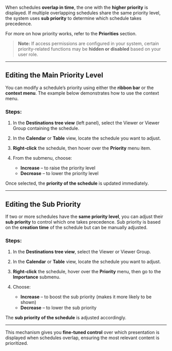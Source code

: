 When schedules **overlap in time**, the one with the **higher priority** is displayed. If multiple overlapping schedules share the same priority level, the system uses **sub priority** to determine which schedule takes precedence.

For more on how priority works, refer to the **Priorities** section.

> **Note:** If access permissions are configured in your system, certain priority-related functions may be **hidden or disabled** based on your user role.

---

## Editing the Main Priority Level

You can modify a schedule’s priority using either the **ribbon bar** or the **context menu**. The example below demonstrates how to use the context menu.

### Steps:

1. In the **Destinations tree view** (left panel), select the Viewer or Viewer Group containing the schedule.

2. In the **Calendar** or **Table** view, locate the schedule you want to adjust.

3. **Right-click** the schedule, then hover over the **Priority** menu item.

4. From the submenu, choose:
   - **Increase** – to raise the priority level
   - **Decrease** – to lower the priority level

Once selected, the **priority of the schedule** is updated immediately.

---

## Editing the Sub Priority

If two or more schedules have the **same priority level**, you can adjust their **sub priority** to control which one takes precedence. Sub priority is based on the **creation time** of the schedule but can be manually adjusted.

### Steps:

1. In the **Destinations tree view**, select the Viewer or Viewer Group.

2. In the **Calendar** or **Table** view, locate the schedule you want to adjust.

3. **Right-click** the schedule, hover over the **Priority** menu, then go to the **Importance** submenu.

4. Choose:
   - **Increase** – to boost the sub priority (makes it more likely to be shown)
   - **Decrease** – to lower the sub priority

The **sub priority of the schedule** is adjusted accordingly.

---

This mechanism gives you **fine-tuned control** over which presentation is displayed when schedules overlap, ensuring the most relevant content is prioritized.
